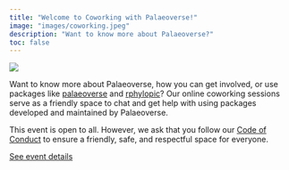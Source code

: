 ```yaml
---
title: "Welcome to Coworking with Palaeoverse!"
image: "images/coworking.jpeg"
description: "Want to know more about Palaeoverse?"
toc: false
---
```


![](images/coworking.jpeg)

Want to know more about Palaeoverse, how you can get involved, or use packages like [palaeoverse](http://palaeoverse.palaeoverse.org) and [rphylopic](http://rphylopic.palaeoverse.org)? Our online coworking sessions serve as a friendly space to chat and get help with using packages developed and maintained by Palaeoverse.

This event is open to all. However, we ask that you follow our [Code of Conduct](https://palaeoverse.org/conduct.html) to ensure a friendly, safe, and respectful space for everyone.

[See event details](https://www.addevent.com/event/kF16862294)